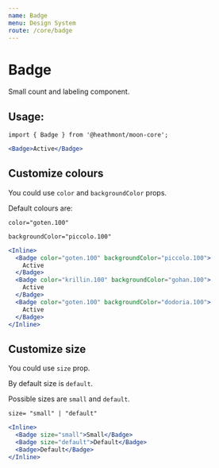 ```yaml
---
name: Badge
menu: Design System
route: /core/badge
---
```


# Badge

Small count and labeling component.

## Usage:

```
import { Badge } from '@heathmont/moon-core';
```

```jsx react-live
<Badge>Active</Badge>
```

## Customize colours

You could use `color` and `backgroundColor` props.

Default colours are:

```
color="goten.100"

backgroundColor="piccolo.100"
```

```jsx react-live
<Inline>
  <Badge color="goten.100" backgroundColor="piccolo.100">
    Active
  </Badge>
  <Badge color="krillin.100" backgroundColor="gohan.100">
    Active
  </Badge>
  <Badge color="goten.100" backgroundColor="dodoria.100">
    Active
  </Badge>
</Inline>
```

## Customize size

You could use `size` prop.

By default size is `default`.

Possible sizes are `small` and `default`.

```
size= "small" | "default"

```

```jsx react-live
<Inline>
  <Badge size="small">Small</Badge>
  <Badge size="default">Default</Badge>
  <Badge>Default</Badge>
</Inline>
```
